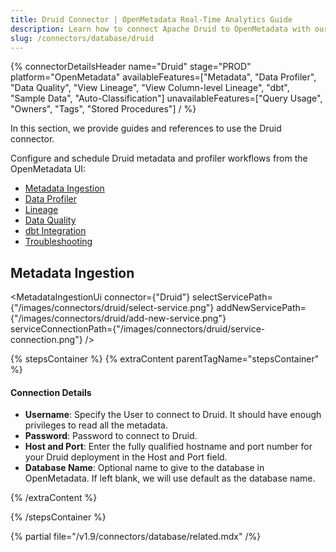 ```yaml
---
title: Druid Connector | OpenMetadata Real-Time Analytics Guide
description: Learn how to connect Apache Druid to OpenMetadata with our comprehensive connector guide. Step-by-step setup, configuration, and metadata extraction.
slug: /connectors/database/druid
---
```








{% connectorDetailsHeader
name="Druid"
stage="PROD"
platform="OpenMetadata"
availableFeatures=["Metadata", "Data Profiler", "Data Quality", "View Lineage", "View Column-level Lineage", "dbt", "Sample Data", "Auto-Classification"]
unavailableFeatures=["Query Usage", "Owners", "Tags", "Stored Procedures"]
/ %}

In this section, we provide guides and references to use the Druid connector.

Configure and schedule Druid metadata and profiler workflows from the OpenMetadata UI:

- [Metadata Ingestion](#metadata-ingestion)
- [Data Profiler](/how-to-guides/data-quality-observability/profiler/workflow)
- [Lineage](/how-to-guides/data-lineage/workflow)
- [Data Quality](/how-to-guides/data-quality-observability/quality)
- [dbt Integration](/connectors/ingestion/workflows/dbt)
- [Troubleshooting](/connectors/database/druid/troubleshooting)

<IngestionModeTiles yamlPath="/snippets/connectors/database/athena/yaml" />

## Metadata Ingestion

<MetadataIngestionUi connector={"Druid"} selectServicePath={"/images/connectors/druid/select-service.png"} addNewServicePath={"/images/connectors/druid/add-new-service.png"} serviceConnectionPath={"/images/connectors/druid/service-connection.png"} />

{% stepsContainer %}
{% extraContent parentTagName="stepsContainer" %}

#### Connection Details

- **Username**: Specify the User to connect to Druid. It should have enough privileges to read all the metadata.
- **Password**: Password to connect to Druid.
- **Host and Port**: Enter the fully qualified hostname and port number for your Druid deployment in the Host and Port field.
- **Database Name**: Optional name to give to the database in OpenMetadata. If left blank, we will use default as the database name.

<AdvancedConfiguration />

{% /extraContent %}

<TestConnection />

<ConfigureIngestion />

<IngestionScheduleAndDeploy />

{% /stepsContainer %}

{% partial file="/v1.9/connectors/database/related.mdx" /%}

